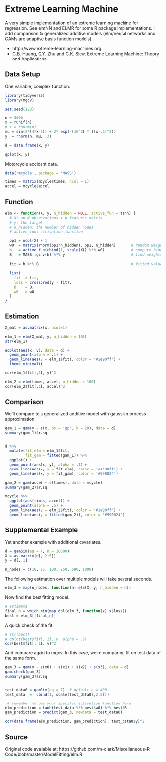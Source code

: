 # Extreme Learning Machine

A very simple implementation of an extreme learning machine for regression. See <span class="pack" style = "">elmNN</span> and <span class="pack" style = "">ELMR</span> for some R package implementations. I add comparison to generalized additive models (elm/neural networks and GAMs are adaptive basis function models). 


- http://www.extreme-learning-machines.org
- G.B. Huang, Q.Y. Zhu and C.K. Siew, Extreme Learning Machine: Theory and Applications.


## Data Setup


One variable, complex function.

```r
library(tidyverse)
library(mgcv)

set.seed(123)

n = 5000
x = runif(n)
# x = rnorm(n)
mu = sin(2*(4*x-2)) + 2* exp(-(16^2) * ((x-.5)^2))
y  = rnorm(n, mu, .3)

d = data.frame(x, y) 

qplot(x, y)
```


Motorcycle accident data.

```r
data('mcycle', package = 'MASS')

times = matrix(mcycle$times, ncol = 1)
accel = mcycle$accel
```



## Function

```r
elm <- function(X, y, n_hidden = NULL, active_fun = tanh) {
  # X: an N observations x p features matrix
  # y: the target
  # n_hidden: the number of hidden nodes
  # active_fun: activation function
  
  pp1 = ncol(X) + 1
  w0  = matrix(rnorm(pp1*n_hidden), pp1, n_hidden)       # random weights
  h   = active_fun(cbind(1, scale(X)) %*% w0)            # compute hidden layer
  B   = MASS::ginv(h) %*% y                              # find weights for hidden layer
  
  fit = h %*% B                                          # fitted values
  
  list(
    fit  = fit,
    loss = crossprod(y - fit),
    B    = B,
    w0   = w0
  )
}
```




## Estimation

```r
X_mat = as.matrix(x, ncol=1)

elm_1 = elm(X_mat, y, n_hidden = 100)
str(elm_1)

ggplot(aes(x, y), data = d) +
  geom_point(alpha = .1) + 
  geom_line(aes(y = elm_1$fit), color = '#1e90ff') + 
  theme_minimal()

cor(elm_1$fit[,1], y)^2
```


```r
elm_2 = elm(times, accel, n_hidden = 100)
cor(elm_2$fit[,1], accel)^2
```




## Comparison

We'll compare to a generalized additive model with gaussian process approximation.

```r
gam_1 = gam(y ~ s(x, bs = 'gp', k = 20), data = d)
summary(gam_1)$r.sq


d %>%
  mutate(fit_elm = elm_1$fit,
         fit_gam = fitted(gam_1)) %>%
  ggplot() +
  geom_point(aes(x, y), alpha = .1) +
  geom_line(aes(x, y = fit_elm), color = '#1e90ff') +
  geom_line(aes(x, y = fit_gam), color = '#990024')
```


```r
gam_2 = gam(accel ~ s(times), data = mcycle)
summary(gam_2)$r.sq

mcycle %>% 
  ggplot(aes(times, accel)) +
  geom_point(alpha = .5) +
  geom_line(aes(y = elm_2$fit), color = '#1e90ff') +
  geom_line(aes(y = fitted(gam_2)), color = '#990024')
```



## Supplemental Example

Yet another example with additional covariates.

```r
d = gamSim(eg = 7, n = 10000)
X = as.matrix(d[, 2:5])
y = d[, 1]

n_nodes = c(10, 25, 100, 250, 500, 1000)
```

The following estimation over multiple models will take several seconds.

```r
elm_3 = map(n_nodes, function(n) elm(X, y, n_hidden = n))
```

Now find the best fitting model.

```r
# estimate 
final_n = which.min(map_dbl(elm_3, function(x) x$loss))
best = elm_3[[final_n]]
```

A quick check of the fit.

```r
# str(best)
# qplot(best$fit[, 1], y, alpha = .2)
cor(best$fit[, 1], y)^2
```


And compare again to <span class="pack" style = "">mgcv</span>.  In this case, we're comparing fit on test data of the same form.

```r
gam_3 = gam(y ~ s(x0) + s(x1) + s(x2) + s(x3), data = d)
gam.check(gam_3)
summary(gam_3)$r.sq


test_data0 = gamSim(eg = 7)  # default n = 400
test_data  =  cbind(1, scale(test_data0[,2:5]))

 # remember to use your specific activation function here
elm_prediction = tanh(test_data %*% best$w0) %*% best$B         
gam_prediction = predict(gam_3, newdata = test_data0)

cor(data.frame(elm_prediction, gam_prediction), test_data0$y)^2
```



## Source

Original code available at:
https://github.com/m-clark/Miscellaneous-R-Code/blob/master/ModelFitting/elm.R
